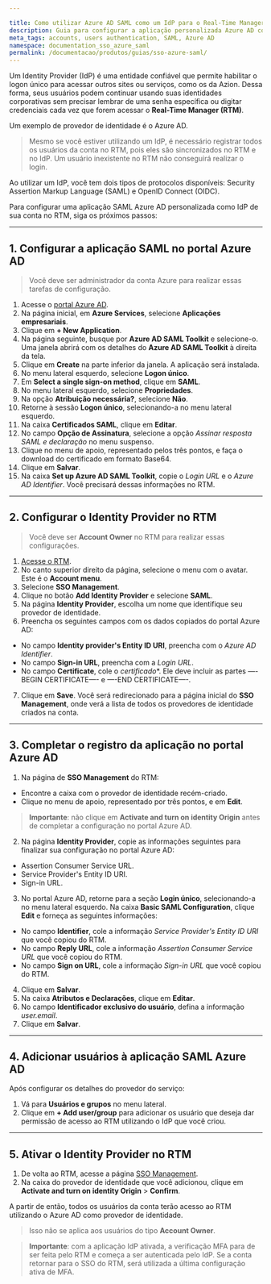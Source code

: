 ```yaml
---

title: Como utilizar Azure AD SAML como um IdP para o Real-Time Manager
description: Guia para configurar a aplicação personalizada Azure AD como um IdP para o Real-Time Manager.
meta_tags: accounts, users authentication, SAML, Azure AD
namespace: documentation_sso_azure_saml
permalink: /documentacao/produtos/guias/sso-azure-saml/
---
```


Um Identity Provider (IdP) é uma entidade confiável que permite habilitar o logon único para acessar outros sites ou serviços, como os da Azion. Dessa forma, seus usuários podem continuar usando suas identidades corporativas sem precisar lembrar de uma senha específica ou digitar credenciais cada vez que forem acessar o **Real-Time Manager (RTM)**. 

Um exemplo de provedor de identidade é o Azure AD.

> Mesmo se você estiver utilizando um IdP, é necessário registrar todos os usuários da conta no RTM, pois eles são sincronizados no RTM e no IdP. Um usuário inexistente no RTM não conseguirá realizar o login. 

Ao utilizar um IdP, você tem dois tipos de protocolos disponíveis: Security Assertion Markup Language (SAML) e OpenID Connect (OIDC).

Para configurar uma aplicação SAML Azure AD personalizada como IdP de sua conta no RTM, siga os próximos passos:

---

## 1. Configurar a aplicação SAML no portal Azure AD

> Você deve ser administrador da conta Azure para realizar essas tarefas de configuração. 

1. Acesse o [portal Azure AD](https://portal.azure.com/).
2. Na página inicial, em **Azure Services**, selecione **Aplicações empresariais**. 
3. Clique em **+ New Application**.
4. Na página seguinte, busque por **Azure AD SAML Toolkit** e selecione-o. Uma janela abrirá com os detalhes do **Azure AD SAML Toolkit** à direita da tela.
6. Clique em **Create** na parte inferior da janela. A aplicação será instalada. 
7. No menu lateral esquerdo, selecione **Logon único**.
8. Em **Select a single sign-on method**, clique em **SAML**.
9. No menu lateral esquerdo, selecione **Propriedades**.
10. Na opção **Atribuição necessária?**, selecione **Não**.
11. Retorne à sessão **Logon único**, selecionando-a no menu lateral esquerdo.
12. Na caixa **Certificados SAML**, clique em **Editar**.
13. No campo **Opção de Assinatura**, selecione a opção *Assinar resposta SAML e declaração* no menu suspenso.
14. Clique no menu de apoio, representado pelos três pontos, e faça o download do certificado em formato Base64.
15. Clique em **Salvar**.
16. Na caixa **Set up Azure AD SAML Toolkit**, copie o *Login URL* e o *Azure AD Identifier*. Você precisará dessas informações no RTM.

---

## 2. Configurar o Identity Provider no RTM

> Você deve ser **Account Owner** no RTM para realizar essas configurações.

1. [Acesse o RTM](https://manager.azion.com/).
2. No canto superior direito da página, selecione o menu com o avatar. Este é o **Account menu**.
3. Selecione **SSO Management**.
4. Clique no botão **Add Identity Provider** e selecione **SAML**.
5. Na página **Identity Provider**, escolha um nome que identifique seu provedor de identidade.
6. Preencha os seguintes campos com os dados copiados do portal Azure AD:

- No campo **Identity provider's Entity ID URI**, preencha com o *Azure AD Identifier*.
- No campo **Sign-in URL**, preencha com a *Login URL*.
- No campo **Certificate**, cole o *certificado**. Ele deve incluir as partes —-BEGIN CERTIFICATE—- e —-END CERTIFICATE—-.



7. Clique em **Save**. Você será redirecionado para a página inicial do **SSO Management**, onde verá a lista de todos os provedores de identidade criados na conta. 

---

## 3. Completar o registro da aplicação no portal Azure AD

1. Na página de **SSO Management** do RTM:

- Encontre a caixa com o provedor de identidade recém-criado.
- Clique no menu de apoio, representado por três pontos, e em **Edit**.

> **Importante**: não clique em **Activate and turn on identity Origin** antes de completar a configuração no portal Azure AD.



2. Na página **Identity Provider**, copie as informações seguintes para finalizar sua configuração no portal Azure AD:

- Assertion Consumer Service URL.
- Service Provider's Entity ID URI.
- Sign-in URL.



3. No portal Azure AD, retorne para a seção **Login único**, selecionando-a no menu lateral esquerdo. Na caixa **Basic SAML Configuration**, clique **Edit** e forneça as seguintes informações:

- No campo **Identifier**, cole a informação *Service Provider's Entity ID URI* que você copiou do RTM.
- No campo **Reply URL**, cole a informação *Assertion Consumer Service URL* que você copiou do RTM.
- No campo **Sign on URL**, cole a informação *Sign-in URL* que você copiou do RTM.



4. Clique em **Salvar**. 
5. Na caixa **Atributos e Declarações**, clique em **Editar**.
6. No campo **Identificador exclusivo do usuário**, defina a informação *user.email*.
7. Clique em **Salvar**.

---

## 4. Adicionar usuários à aplicação SAML Azure AD

Após configurar os detalhes do provedor do serviço:

1. Vá para **Usuários e grupos** no menu lateral.
2. Clique em **+ Add user/group** para adicionar os usuário que deseja dar permissão de acesso ao RTM utilizando o IdP que você criou.

---

## 5. Ativar o Identity Provider no RTM

1. De volta ao RTM, acesse a página [SSO Management](https://manager.azion.com/iam/sso/identity-providers).
2. Na caixa do provedor de identidade que você adicionou, clique em **Activate and turn on identity Origin** > **Confirm**.

A partir de então, todos os usuários da conta terão acesso ao RTM utilizando o Azure AD como provedor de identidade.

> Isso não se aplica aos usuários do tipo **Account Owner**.

> **Importante**: com a aplicação IdP ativada, a verificação MFA para de ser feita pelo RTM e começa a ser autenticada pelo IdP. Se a conta retornar para o SSO do RTM, será utilizada a última configuração ativa de MFA.

